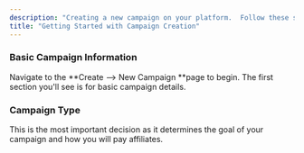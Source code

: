 ```yaml
---
description: "Creating a new campaign on your platform.  Follow these steps to set up your campaign and get it ready to go live."
title: "Getting Started with Campaign Creation"
---
```


### Basic Campaign Information

Navigate to the **Create --\> New Campaign **page to begin. The first section you'll see is for basic campaign details.

### Campaign Type

This is the most important decision as it determines the goal of your campaign and how you will pay affiliates.
